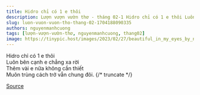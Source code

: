```yaml
---
title: Hidro chỉ có 1 e thôi
description: Lượn vượn vườn thơ - tháng 02-1 Hidro chỉ có 1 e thôi Luôn bên cạnh e chẳng xa rời
slug: luon-vuon-vuon-tho-thang-02-1704188090335
authors: nguyenmanhcuong
tags: [lượn-vượn-vườn-thơ, nguyenmanhcuong, thang02]
image: https://tinypic.host/images/2023/02/27/beautiful_in_my_eyes_by_nuhanotion_dezbogr-pre.th.jpg
---
```


Hidro chỉ có 1 e thôi\
Luôn bên cạnh e chẳng xa rời\
Thêm vài e nữa không cần thiết\
Muôn trùng cách trở vẫn chung đôi.
{/* truncate */}


[Source](https://www.facebook.com/ape.poem/posts/pfbid02HrkT4z6uKLhLVhdBaN27h2UUAHpocp54bdcscCtokduzvxpYxfqJA8fumXzLDrwVl)
